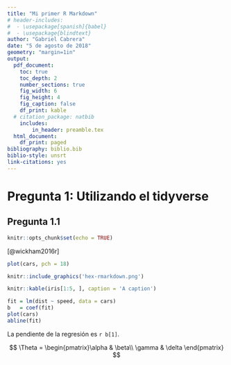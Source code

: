 ---
title: "Mi primer R Markdown"
# header-includes:
#  - \usepackage[spanish]{babel}
#  - \usepackage{blindtext}
author: "Gabriel Cabrera"
date: "5 de agosto de 2018"
geometry: "margin=1in"
output:
  pdf_document: 
    toc: true
    toc_depth: 2
    number_sections: true
    fig_width: 6
    fig_height: 4
    fig_caption: false
    df_print: kable
  # citation_package: natbib
    includes:
        in_header: preamble.tex
  html_document:
    df_print: paged
bibliography: biblio.bib
biblio-style: unsrt
link-citations: yes
---


# Pregunta 1: Utilizando el tidyverse

## Pregunta 1.1 

```{r setup, include=FALSE}
knitr::opts_chunk$set(echo = TRUE)
```

[@wickham2016r] 


\Blindtext[3]

```{r, fig.align='center', fig.height=4, fig.width=6, fig.cap="mi primer plot sin ggplot2", fig.pos = 'h'}
plot(cars, pch = 18)
```


\Blindtext[1]

```{r, out.width='25%', fig.align='center', fig.cap='...', fig.pos = 'h'}
knitr::include_graphics('hex-rmarkdown.png')
```


\Blindtext[1]

```{r tables-mtcars, fig.pos = 'h'}
knitr::kable(iris[1:5, ], caption = 'A caption')
```


```{r, fig.align="center", fig.cap= "El output de una regresion por mco", fig.pos = "h"}
fit = lm(dist ~ speed, data = cars)
b   = coef(fit)
plot(cars)
abline(fit)
```

La pendiente de la regresión es `r b[1]`.

\Blindtext[1]

$$
\Theta = \begin{pmatrix}\alpha & \beta\\
\gamma & \delta
\end{pmatrix}
$$

\Blindtext[1]

\bibliography{sample}
\nocite{*}
